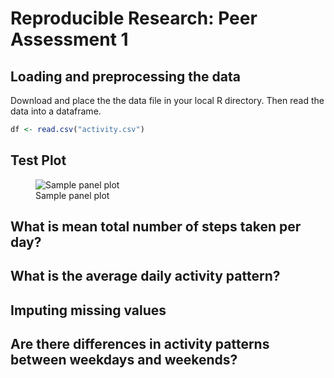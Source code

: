 Reproducible Research: Peer Assessment 1
==============================================================


## Loading and preprocessing the data


Download and place the the data file in your local R directory. Then read the data into a dataframe.

```R
df <- read.csv("activity.csv")

```

## Test Plot

![Sample panel plot](instructions_fig/test1.png) 


## What is mean total number of steps taken per day?



## What is the average daily activity pattern?



## Imputing missing values



## Are there differences in activity patterns between weekdays and weekends?
